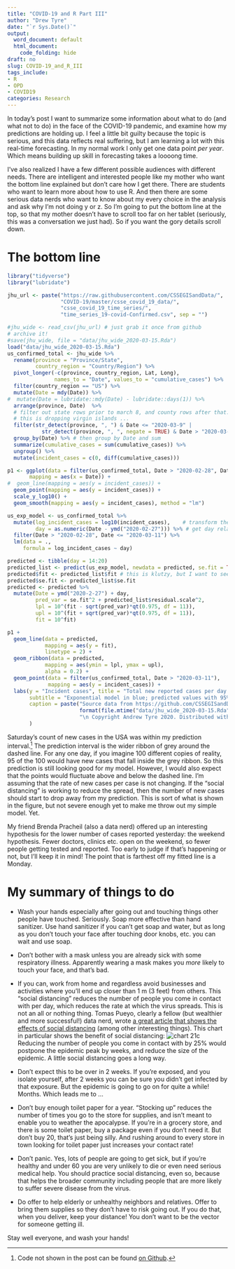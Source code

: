 ```yaml
---
title: "COVID-19 and R Part III"
author: "Drew Tyre"
date: "`r Sys.Date()`"
output:
  word_document: default
  html_document:
    code_folding: hide
draft: no
slug: COVID-19_and_R_III
tags_include:
- R
- OPD
- COVID19
categories: Research
---
```


In today's post I want to summarize some information about what to do (and what not to do)
in the face of the COVID-19 pandemic, and examine how my predictions are holding up.
I feel a little bit guilty because the topic is serious, and this data reflects 
real suffering, but I am learning a lot with this real-time forecasting. In my
normal work I only get one data point *per year*. Which means building up skill
in forecasting takes a loooong time. 

I've also realized I have a few different possible audiences with different needs.
There are intelligent and interested people like my mother who want the bottom line
explained but don't care how I get there. There are students who want to learn 
more about how to use R. And then there are some serious data nerds who want to
know about my every choice in the analysis and ask why I'm not doing y or z. So
I'm going to put the bottom line at the top, so that my mother doesn't have to 
scroll too far on her tablet (seriously, this was a conversation we just had).
So if you want the gory details scroll down.

# The bottom line

```r
library("tidyverse")
library("lubridate")

jhu_url <- paste("https://raw.githubusercontent.com/CSSEGISandData/", 
                 "COVID-19/master/csse_covid_19_data/", 
                 "csse_covid_19_time_series/", 
                 "time_series_19-covid-Confirmed.csv", sep = "")

#jhu_wide <- read_csv(jhu_url) # just grab it once from github
# archive it! 
#save(jhu_wide, file = "data/jhu_wide_2020-03-15.Rda")
load("data/jhu_wide_2020-03-15.Rda")
us_confirmed_total <- jhu_wide %>% 
  rename(province = "Province/State", 
         country_region = "Country/Region") %>% 
  pivot_longer(-c(province, country_region, Lat, Long), 
               names_to = "Date", values_to = "cumulative_cases") %>% 
  filter(country_region == "US") %>% 
  mutate(Date = mdy(Date)) %>% 
#  mutate(Date = lubridate::mdy(Date) - lubridate::days(1)) %>% 
  arrange(province, Date)  %>% 
  # filter out state rows prior to march 8, and county rows after that. 
  # this is dropping virgin islands ... 
  filter(str_detect(province, ", ") & Date <= "2020-03-9" |
           str_detect(province, ", ", negate = TRUE) & Date > "2020-03-9") %>% 
  group_by(Date) %>% # then group by Date and sum
  summarize(cumulative_cases = sum(cumulative_cases)) %>% 
  ungroup() %>% 
  mutate(incident_cases = c(0, diff(cumulative_cases)))

p1 <- ggplot(data = filter(us_confirmed_total, Date > "2020-02-28", Date <= "2020-03-11"),
       mapping = aes(x = Date)) + 
#  geom_line(mapping = aes(y = incident_cases)) + 
  geom_point(mapping = aes(y = incident_cases)) + 
  scale_y_log10() + 
  geom_smooth(mapping = aes(y = incident_cases), method = "lm")

us_exp_model <- us_confirmed_total %>% 
  mutate(log_incident_cases = log10(incident_cases),    # transform the data
         day = as.numeric(Date - ymd("2020-02-27"))) %>% # get day relative to Feb 27
  filter(Date > "2020-02-28", Date <= "2020-03-11") %>% 
  lm(data = .,
     formula = log_incident_cases ~ day) 

predicted <- tibble(day = 14:20)
predicted_list <- predict(us_exp_model, newdata = predicted, se.fit = TRUE)
predicted$fit <- predicted_list$fit # this is klutzy, but I want to see the answer! 
predicted$se.fit <- predicted_list$se.fit
predicted <- predicted %>% 
  mutate(Date = ymd("2020-2-27") + day,
         pred_var = se.fit^2 + predicted_list$residual.scale^2,
         lpl = 10^(fit - sqrt(pred_var)*qt(0.975, df = 11)),
         upl = 10^(fit + sqrt(pred_var)*qt(0.975, df = 11)),
         fit = 10^fit)

p1 + 
  geom_line(data = predicted,
            mapping = aes(y = fit),
            linetype = 2) +
  geom_ribbon(data = predicted,
            mapping = aes(ymin = lpl, ymax = upl),
            alpha = 0.2) +
  geom_point(data = filter(us_confirmed_total, Date > "2020-03-11"),
             mapping = aes(y = incident_cases)) +
  labs(y = "Incident cases", title = "Total new reported cases per day in the USA",
       subtitle = "Exponential model in blue; predicted values with 95% prediction intervals with dashed line.",
       caption = paste("Source data from https://github.com/CSSEGISandData/COVID-19 downloaded ",
                       format(file.mtime("data/jhu_wide_2020-03-15.Rda"), usetz = TRUE),
                       "\n Copyright Andrew Tyre 2020. Distributed with MIT License.")
       )
```

Saturday's count of new cases in the USA was within my prediction interval.[^1]
The prediction interval is the wider ribbon of grey around
the dashed line. For any one day, if you imagine 100 different
copies of reality, 95 of the 100 would have new cases that fall
inside the grey ribbon. So this prediction is still
looking good for my model. However, I would also
expect that the points would fluctuate above and below
the dashed line. I'm assuming that the rate of
new cases per case is not changing. If the "social distancing"
is working to reduce the spread, then the number of new cases
should start to drop away from my prediction. This is sort of
what is shown in the figure, but not severe enough yet
to make me throw out my simple model. Yet.

My friend Brenda Pracheil (also a data nerd) offered up an interesting 
hypothesis for the lower number of cases reported yesterday: the weekend hypothesis. 
Fewer doctors, clinics etc. open on the weekend, so fewer people getting tested and 
reported. Too early to judge if that's happening or not, but I'll keep
it in mind! The point that is farthest off my fitted line is a Monday. 

# My summary of things to do

- Wash your hands especially after going out and touching things other people have touched. 
Seriously. Soap more effective than hand sanitizer. Use hand sanitizer if you can't get
soap and water, but as long as you don't touch your face after touching door knobs, etc. 
you can wait and use soap. 

- Don't bother with a mask unless you are already sick with some respiratory illness. Apparently
wearing a mask makes you *more* likely to touch your face, and that's bad. 

- If you can, work from home and regardless avoid businesses and activities where you'll end up closer 
than 1 m (3 feet) from others. This "social distancing" reduces the number of people you
come in contact with per day, which reduces the rate at which the virus spreads. This is 
not an all or nothing thing. Tomas Pueyo, clearly a fellow (but wealthier and more successful!) data nerd,
wrote [a great article that shows the effects of social distancing](https://medium.com/@tomaspueyo/coronavirus-act-today-or-people-will-die-f4d3d9cd99ca) (among other interesting things).
This chart in particular shows the benefit of social distancing: 
![chart 21c](https://miro.medium.com/max/2942/1*aXhYA5D5PdTFjCTbFv8zmg.png)
Reducing the number of people you come in contact with by 25% would postpone the epidemic peak by weeks, and reduce the size of the epidemic. A little social distancing goes a long way.

- Don't expect this to be over in 2 weeks. If you're exposed, and you isolate yourself, after 
2 weeks you can be sure you didn't get infected by that exposure. But the epidemic is going to 
go on for quite a while! Months. Which leads me to ... 

- Don't buy enough toilet paper for a year.  "Stocking up" reduces the
number of times you go to the store for supplies, and isn't meant to enable you to weather the apocalypse. 
If you're in a grocery store, and there is some toilet paper, buy a package even if you don't need it.
But don't buy 20, that's just being silly. And rushing around to every store in town looking for
toilet paper just increases your contact rate! 

- Don't panic. Yes, lots of people are going to get sick, but if you're healthy and under 60 you
are very unlikely to die or even need serious medical help. You should practice social distancing,
even so, because that helps the broader community including people that are more likely to suffer
severe disease from the virus. 

- Do offer to help elderly or unhealthy neighbors and relatives. Offer to bring them supplies so 
they don't have to risk going out. If you do that, when you deliver, keep your distance! You don't
want to be the vector for someone getting ill. 

Stay well everyone, and wash your hands!



[^1]: Code not shown in the post can be found [on Github](https://raw.githubusercontent.com/rbind/cheap_shots/master/content/post/covid-19_in_R_II.Rmd).